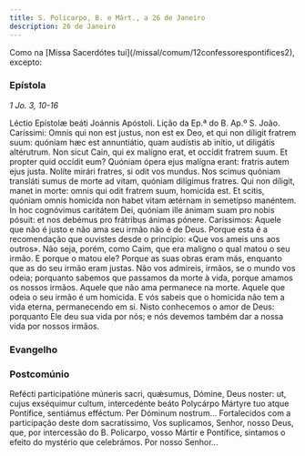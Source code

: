 ```yaml
---
title: S. Policarpo, B. e Márt., a 26 de Janeiro
description: 26 de Janeiro
---
```



<aside>
  Como na [Missa Sacerdótes tui](/missal/comum/12confessorespontifices2),
  excepto:
</aside>

### Epístola

<em>1 Jo. 3, 10-16</em>

<div class="side-by-side not-content">
  <span>Léctio Epístolæ beáti Joánnis Apóstoli.</span>
  <span>Lição da Ep.ª do B. Ap.º S. João.</span>
  <span>
    Caríssimi: Omnis qui non est justus, non est ex Deo, et qui non díligit
    fratrem suum: quóniam hæc est annuntiátio, quam audístis ab inítio, ut
    diligátis altérutrum. Non sicut Cain, qui ex malígno erat, et occídit
    fratrem suum. Et propter quid occídit eum? Quóniam ópera ejus malígna erant:
    fratris autem ejus justa. Nolíte mirári fratres, si odit vos mundus. Nos
    scimus quóniam transláti sumus de morte ad vitam, quóniam dilígimus fratres.
    Qui non díligit, manet in morte: omnis qui odit fratrem suum, homicída est.
    Et scitis, quóniam omnis homicída non habet vitam ætérnam in semetípso
    manéntem. In hoc cognóvimus caritátem Dei, quóniam ille ánimam suam pro
    nobis pósuit: et nos debémus pro frátribus ánimas pónere. Caríssimos: Aquele
    que não é justo e não ama seu irmão não é de Deus. Porque esta é a
    recomendação que ouvistes desde o princípio: «Que vos ameis uns aos outros».
    Não seja, porém, como Caim, que era maligno o qual matou o seu irmão. E
    porque o matou ele? Porque as suas obras eram más, enquanto que as do seu
    irmão eram justas. Não vos admireis, irmãos, se o mundo vos odeia; porquanto
    sabemos que passamos da morte à vida, porque amamos os nossos irmãos. Aquele
    que não ama permanece na morte. Aquele que odeia o seu irmão é um homicida.
    E vós sabeis que o homicida não tem a vida eterna, permanecendo em si. Nisto
    conhecemos o amor de Deus: porquanto Ele deu sua vida por nós; e nós devemos
    também dar a nossa vida por nossos irmãos.
  </span>
</div>

### Evangelho

<LinkCard
  href="/missal/comum/5martirnaopontifice2#evangelho"
  title="Mártir não Pontífice - Missa Lætábitur justus"
/>

### Postcomúnio

<div class="side-by-side not-content">
  <span>
    Refécti participatióne múneris sacri, quǽsumus, Dómine, Deus noster: ut,
    cujus exséquimur cultum, intercedénte beáto Polycárpo Mártyre tuo atque
    Pontífice, sentiámus efféctum. Per Dóminum nostrum... Fortalecidos com a
    participação deste dom sacratíssimo, Vos suplicamos, Senhor, nosso Deus,
    que, por intercessão do B. Policarpo, vosso Mártir e Pontífice, sintamos o
    efeito do mystério que celebrámos. Por nosso Senhor...
  </span>
</div>
